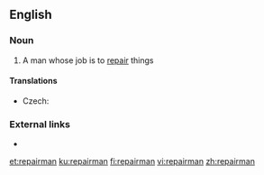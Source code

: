 ==English==

===Noun===
{{en-noun|repairmen}}

# A man whose job is to [[repair]] things

====Translations====
{{trans-top|man whose job is to repair things}}
* Czech: {{t|cs|opravář|m}}
{{trans-mid}}
{{trans-bottom}}

===External links===
* {{R:OneLook}}

[[et:repairman]]
[[ku:repairman]]
[[fi:repairman]]
[[vi:repairman]]
[[zh:repairman]]